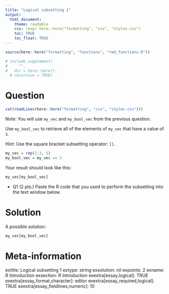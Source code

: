 ```yaml
---
title: "Logical subsetting 1"
output:  
  html_document:
    theme: readable
    css: !expr here::here("formatting", "css", "styles.css")
    toc: TRUE
    toc_float: TRUE
---
```



```r
source(here::here("formatting", "functions", "rmd_functions.R"))

# include_supplement(
#     "",
#   dir = here::here(),
  # recursive = TRUE)
```


Question
========

```r
cat(readLines(here::here("formatting", "css", "styles.css")))
```

Note: You will use `my_vec` and `my_bool_vec` from the previous question.

Use `my_bool_vec` to retrieve all of the elements of `my_vec` that have a value of `3`.


<p class="blackborder">
Hint: Use the square bracket subsetting operator: `[]`.
</p>


```r
my_vec = rep(1:3, 5)
my_bool_vec = my_vec == 3
```

Your result should look like this:

```r
my_vec[my_bool_vec]
```

- Q1 (2 pts.) Paste the R code that you used to perform the subsetting into the text window below.


Solution
========

A possible solution:

```r
my_vec[my_bool_vec]
```


Meta-information
================
extitle: Logical subsetting 1
extype: string
exsolution: nil
expoints: 2
exname: R Introduction
exsection: R Introduction
exextra[essay,logical]: TRUE
exextra[essay_format,character]: editor
exextra[essay_required,logical]: TRUE
exextra[essay_fieldlines,numeric]: 10
